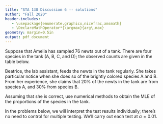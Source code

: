 ```yaml
---
title: "STA 138 Discussion 6 -- solutions"
author: "Fall 2020"
header-includes:
   - \usepackage{enumerate,graphicx,nicefrac,amsmath}
   - \DeclareMathOperator*{\argmax}{arg\,max}
geometry: margin=0.5in
output: pdf_document
---
```



\section*{Likelihood ratio tests for multinomial models}
\emph{For our discussion this week, we will implement likelihood ratio tests. To do so, we'll pick up where we left off last week.}


Suppose that Amelia has sampled 76 newts out of a tank. There are four species in the tank (A, B, C, and D); the observed counts are given in the table below.



\begin{table}[ht]
\centering
\begin{tabular}{rrrrr}
  \hline
  A & B & C & D \\ 
  \hline
  14 & 22 & 25 & 15 \\ 
   \hline
\end{tabular}
\end{table}

Beatrice, the lab assistant, feeds the newts in the tank regularly. She takes particular notice when she does so of the brightly colored species A and B. From her experience, she claims that 20% of the newts in the tank are from species A, and 30% from species B. 

Assuming that she is correct, use numerical methods to obtain the MLE of the proportions of the species in the tank.

In the problems below, we will interpret the test results individually; there's no need to control for multiple testing. We'll carry out each test at $\alpha=0.01$.

\begin{enumerate}
\item Let's test whether we can rule out the possibility that the four species in the tank exist in equal proportions. Carry out a likelihood ratio test of
\[H_0:\pi_1=\pi_2=\pi_3=\pi_4=0.25\] against \[H_1:\pi_i \ne \pi_j \text{ for some } i \neq j\]

Remember that the likelihood ratio test asks us to compare sets of possible parameters $\Theta_0$ and $\Theta$, where the former represents the null hypothesis. In this case, let's write

\[\Theta_0 = \{(\pi_1,\pi_2,\pi_3,\pi_4): \pi_1=\pi_2=\pi_3=\pi_4=0.25 \}\]

and

\[\Theta = \left\{(\pi_1,\pi_2,\pi_3,\pi_4): 0 \le \pi_1,\pi_2,\pi_3,\pi_4 \le 1, \sum_{j=1}^4 \pi_j = 1\right\}\]

```r
## problem 1
y <-  c(14, 22, 25, 15)
lik0 <- dmultinom(y,prob=rep(0.25,4))
lik1 <- 0.00160
lrtstat <- -2*log(lik0/lik1)
pval <- 1-pchisq(lrtstat,3)
```

We can find without difficulty that the maximum likelihood under $H_0$ is
\[\argmax_{\pi \in \Theta_0} L(\pi,y) = L(\pi_0,y) \approx `r format(round(lik0,5),scientific=FALSE)`\ .\]

Furthermore, we found last week that
\[\argmax_{\pi \in \Theta} L(\pi,y) \approx 0.00160\ .\]

Is the difference between these significant at $\alpha=0.01$? From the above, we compute the LRT statistic to be `r round(lrtstat,5)`. Because $\Theta$ has $\dim(\Theta)=3$ freely varying parameters, and $\Theta_0$ has none, we use this in combination with a $\chi^2$ distribution with $3-0=3$ degrees of freedom to obtain $p-$value `r round(pval,3)`.

So, at $\alpha=0.01$, we fail to reject $H_0$.

\item Let's put Beatrice's claim to the test: using a likelihood ratio test, test \[H_0:\pi_1=0.2,\pi_2=0.3\] against \[H_1:\pi_1 \ne 0.2 \text{ or } \pi_2\ne 0.3\]

```r
## problem 2
lik0 <- 0.00143
lrtstat <- -2*log(lik0/lik1)
pval <- 1-pchisq(lrtstat,2)
```


Here $\Theta_1$ is as it was in the previous problem, while \[\Theta_0 = \{(\pi_1,\pi_2,\pi_3,\pi_4): \pi_1=0.2,\pi_2=0.3,0\le \pi_3,\pi_4\le1, \pi_3+\pi_4=0.5 \}\]

Since $\Theta_0$ now has one freely varying parameter, we have $\dim(\Theta_0)=1$.

Last week, we found that 
\[\argmax_{\pi \in \Theta_0} L(\pi,y) \approx 0.00143\ .\]

This gives us LRT statistic `r round(lrtstat,5)`, and, from the $\chi^2_{3-1}$ null distribution, we get $p-$value `r round(pval,3)`. So, we fail to reject this this claim as well.




\item \emph{Assuming that Beatrice's claim is true}, let's test whether there is evidence to rule out the possibility that species C and D occur in the tank in equal proportions. \[H_0:\pi_1=0.2,\pi_2=0.3,\pi_3=\pi_4=0.25\] against \[H_1: \pi_1=0.2 \text{ and }\pi_2=0.3 \text{ but either } \pi_3 \ne 0.25 \text{ or } \pi_4\ne 0.25\]

```r
## problem 3
lik1 <- lik0
lik0 <- dmultinom(y,prob=c(0.2,0.3,0.25,0.25))
lrtstat <- -2*log(lik0/lik1)
pval <- 1-pchisq(lrtstat,1)
```

Here, we have \[\Theta = \{(\pi_1,\pi_2,\pi_3,\pi_4): \pi_1=0.2,\pi_2=0.3,0\le \pi_3,\pi_4\le1, \pi_3+\pi_4=0.5 \}\]

and \[\Theta_0 = \{(\pi_1,\pi_2,\pi_3,\pi_4): \pi_1=0.2, 0.3, \pi_3=\pi_4=0.25 \}\]

This gives us LRT statistic `r round(lrtstat,5)`, and, from the $\chi^2_{1-0}$ null distribution, we get $p-$value `r round(pval,3)`. So, we fail to reject this this claim too!


\end{enumerate}


\subsection*{Appendix: R Script}

```r
```
